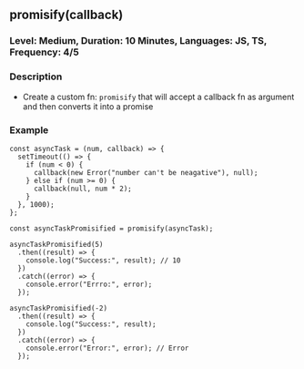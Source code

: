 ## promisify(callback)

### Level: Medium, Duration: 10 Minutes, Languages: JS, TS, Frequency: 4/5

### Description

- Create a custom fn: `promisify` that will accept a callback fn as argument and then converts it into a promise

### Example

```
const asyncTask = (num, callback) => {
  setTimeout(() => {
    if (num < 0) {
      callback(new Error("number can't be neagative"), null);
    } else if (num >= 0) {
      callback(null, num * 2);
    }
  }, 1000);
};

const asyncTaskPromisified = promisify(asyncTask);

asyncTaskPromisified(5)
  .then((result) => {
    console.log("Success:", result); // 10
  })
  .catch((error) => {
    console.error("Errro:", error);
  });

asyncTaskPromisified(-2)
  .then((result) => {
    console.log("Success:", result);
  })
  .catch((error) => {
    console.error("Error:", error); // Error
  });
```
